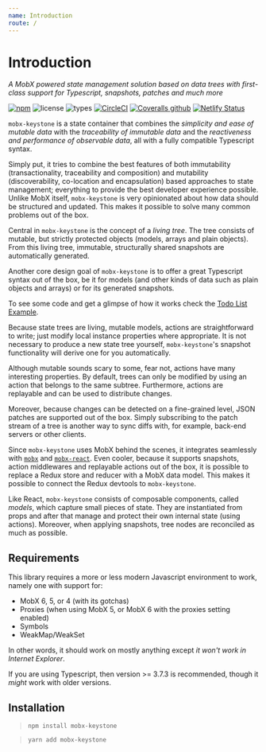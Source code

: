```yaml
---
name: Introduction
route: /
---
```



<FixStyle />

# Introduction

_A MobX powered state management solution based on data trees with first-class support for Typescript, snapshots, patches and much more_

[![npm](https://img.shields.io/npm/v/mobx-keystone.svg?style=flat-square&logo=npm)](https://www.npmjs.com/package/mobx-keystone)
![license](https://img.shields.io/npm/l/mobx-keystone.svg?style=flat-square)
![types](https://img.shields.io/npm/types/mobx-keystone.svg?style=flat-square&logo=typescript)
[![CircleCI](https://img.shields.io/circleci/build/github/xaviergonz/mobx-keystone.svg?style=flat-square&logo=circleci)](https://circleci.com/gh/xaviergonz/workflows/mobx-keystone)
[![Coveralls github](https://img.shields.io/coveralls/github/xaviergonz/mobx-keystone.svg?style=flat-square&logo=coveralls)](https://coveralls.io/github/xaviergonz/mobx-keystone?branch=master)
[![Netlify Status](https://api.netlify.com/api/v1/badges/c5f60bcb-c1ff-4d04-ad14-1fc34ddbb429/deploy-status)](https://app.netlify.com/sites/mobx-keystone/deploys)

`mobx-keystone` is a state container that combines the _simplicity and ease of mutable data_ with the _traceability of immutable data_ and the _reactiveness and performance of observable data_, all with a fully compatible Typescript syntax.

Simply put, it tries to combine the best features of both immutability (transactionality, traceability and composition) and mutability (discoverability, co-location and encapsulation) based approaches to state management; everything to provide the best developer experience possible.
Unlike MobX itself, `mobx-keystone` is very opinionated about how data should be structured and updated.
This makes it possible to solve many common problems out of the box.

Central in `mobx-keystone` is the concept of a _living tree_. The tree consists of mutable, but strictly protected objects (models, arrays and plain objects).
From this living tree, immutable, structurally shared snapshots are automatically generated.

Another core design goal of `mobx-keystone` is to offer a great Typescript syntax out of the box, be it for models (and other kinds of data such as plain objects and arrays) or for its generated snapshots.

To see some code and get a glimpse of how it works check the [Todo List Example](./examples/todoList).

Because state trees are living, mutable models, actions are straightforward to write; just modify local instance properties where appropriate. It is not necessary to produce a new state tree yourself, `mobx-keystone`'s snapshot functionality will derive one for you automatically.

Although mutable sounds scary to some, fear not, actions have many interesting properties.
By default, trees can only be modified by using an action that belongs to the same subtree.
Furthermore, actions are replayable and can be used to distribute changes.

Moreover, because changes can be detected on a fine-grained level, JSON patches are supported out of the box.
Simply subscribing to the patch stream of a tree is another way to sync diffs with, for example, back-end servers or other clients.

Since `mobx-keystone` uses MobX behind the scenes, it integrates seamlessly with [`mobx`](https://mobx.js.org) and [`mobx-react`](https://github.com/mobxjs/mobx-react).
Even cooler, because it supports snapshots, action middlewares and replayable actions out of the box, it is possible to replace a Redux store and reducer with a MobX data model.
This makes it possible to connect the Redux devtools to `mobx-keystone`.

Like React, `mobx-keystone` consists of composable components, called _models_, which capture small pieces of state. They are instantiated from props and after that manage and protect their own internal state (using actions). Moreover, when applying snapshots, tree nodes are reconciled as much as possible.

## Requirements

This library requires a more or less modern Javascript environment to work, namely one with support for:

- MobX 6, 5, or 4 (with its gotchas)
- Proxies (when using MobX 5, or MobX 6 with the proxies setting enabled)
- Symbols
- WeakMap/WeakSet

In other words, it should work on mostly anything except _it won't work in Internet Explorer_.

If you are using Typescript, then version >= 3.7.3 is recommended, though it _might_ work with older versions.

## Installation

> `npm install mobx-keystone`

> `yarn add mobx-keystone`
